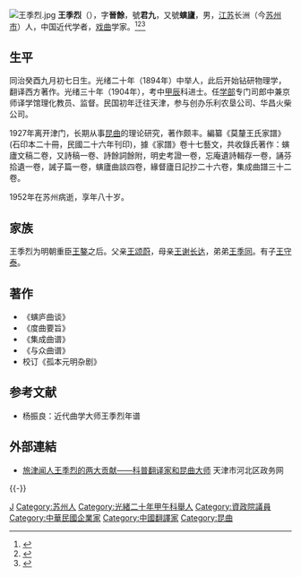 [[File:王季烈.jpg|thumb]]
'''王季烈'''（{{bd|1873年||1952年|catIdx=W}}），字'''晉餘'''，號'''君九'''，又號'''螾廬'''，男，[[江苏|江苏]]长洲（今[[苏州市|苏州市]]）人，中国近代学者，[[戏曲|戏曲]]学家。<ref>{{Cite book|title=苏州历代人物大辞典|author=李峰, 汤钰林编著|publisher=上海辞书出版社|year=2016|isbn=|location=上海|pages=}}</ref><ref>{{Cite book|title=20世纪中华人物名字号辞典|author=周家珍编著|publisher=法律出版社|year=2000|isbn=9787503628320|location=北京|pages=}}</ref><ref>{{Cite book|title=中国近现代人物别名词典|author=徐为民编|publisher=沈阳出版社|year=1993|isbn=|location=沈阳|pages=}}</ref>

== 生平 ==
同治癸酉九月初七日生。光绪二十年（1894年）中举人，此后开始钻研物理学，翻译西方著作。光绪三十年（1904年），考中[[甲辰|甲辰]]科进士。任[[学部|学部]]专门司郎中兼京师译学馆理化教员、监督。民国初年迁往天津，参与创办乐利农垦公司、华昌火柴公司。

1927年离开津门，长期从事[[昆曲|昆曲]]的理论研究，著作颇丰。編纂《莫釐王氏家譜》(石印本二十冊，民國二十六年刊印)，據《家譜》卷十七藝文，共收錄氏著作：螾廬文稿二卷，又詩稿一卷、詩餘詞餘附，明史考證一卷，忘庵遺詩輯存一卷，誦芬拾遺一卷，誡子篇一卷，螾廬曲談四卷，緣督廬日記抄二十六卷，集成曲譜三十二卷。

1952年在苏州病逝，享年八十岁。

== 家族 ==
{{Main|王颂蔚家族}}
王季烈为明朝重臣[[王鏊|王鏊]]之后。父亲[[王颂蔚|王颂蔚]]，母亲[[王谢长达|王谢长达]]，弟弟[[王季同|王季同]]。有子[[王守泰|王守泰]]。

== 著作 ==
* 《螾庐曲谈》
* 《度曲要旨》
* 《集成曲谱》
* 《与众曲谱》
* 校订《孤本元明杂剧》

== 参考文献 ==
{{reflist}}
*杨振良：近代曲学大师王季烈年谱

== 外部連結 ==
* [http://www.tjhbq.gov.cn/ReadNews.asp?NewsID=2358 旅津闻人王季烈的两大贡献——科普翻译家和昆曲大师]{{dead link|date=2018年3月 |bot=InternetArchiveBot |fix-attempted=yes }} 天津市河北区政务网

{{-}}
{{清朝人物小作品}}
{{中國人物小作品}}
{{清朝官員小作品}}
{{中國政治人物小作品}}

{{光緒三十年甲辰恩科殿試金榜}}
{{資政院議員}}

{{Authority control}}
{{DEFAULTSORT:Wang王}}
[[Category:王姓|J]]
[[Category:苏州人|Category:苏州人]]
[[Category:光緒二十年甲午科舉人|Category:光緒二十年甲午科舉人]]
[[Category:資政院議員|Category:資政院議員]]
[[Category:中華民國企業家|Category:中華民國企業家]]
[[Category:中國翻譯家|Category:中國翻譯家]]
[[Category:昆曲|Category:昆曲]]
